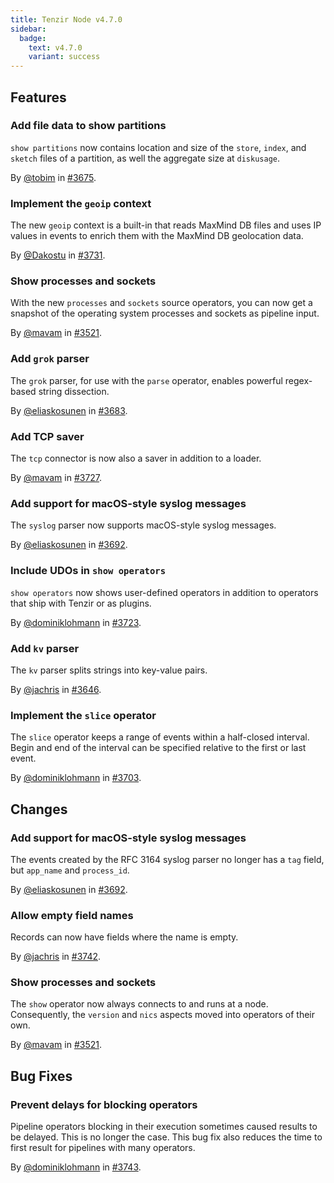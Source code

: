 ```yaml
---
title: Tenzir Node v4.7.0
sidebar:
  badge:
    text: v4.7.0
    variant: success
---
```


## Features

### Add file data to show partitions

`show partitions` now contains location and size of the `store`, `index`, and
`sketch` files of a partition, as well the aggregate size at `diskusage`.

By [@tobim](https://github.com/tobim) in [#3675](https://github.com/tenzir/tenzir/pull/3675).

### Implement the `geoip` context

The new `geoip` context is a built-in that reads MaxMind DB files and uses IP
values in events to enrich them with the MaxMind DB geolocation data.

By [@Dakostu](https://github.com/Dakostu) in [#3731](https://github.com/tenzir/tenzir/pull/3731).

### Show processes and sockets

With the new `processes` and `sockets` source operators, you can now get a
snapshot of the operating system processes and sockets as pipeline input.

By [@mavam](https://github.com/mavam) in [#3521](https://github.com/tenzir/tenzir/pull/3521).

### Add `grok` parser

The `grok` parser, for use with the `parse` operator, enables powerful
regex-based string dissection.

By [@eliaskosunen](https://github.com/eliaskosunen) in [#3683](https://github.com/tenzir/tenzir/pull/3683).

### Add TCP saver

The `tcp` connector is now also a saver in addition to a loader.

By [@mavam](https://github.com/mavam) in [#3727](https://github.com/tenzir/tenzir/pull/3727).

### Add support for macOS-style syslog messages

The `syslog` parser now supports macOS-style syslog messages.

By [@eliaskosunen](https://github.com/eliaskosunen) in [#3692](https://github.com/tenzir/tenzir/pull/3692).

### Include UDOs in `show operators`

`show operators` now shows user-defined operators in addition to operators
that ship with Tenzir or as plugins.

By [@dominiklohmann](https://github.com/dominiklohmann) in [#3723](https://github.com/tenzir/tenzir/pull/3723).

### Add `kv` parser

The `kv` parser splits strings into key-value pairs.

By [@jachris](https://github.com/jachris) in [#3646](https://github.com/tenzir/tenzir/pull/3646).

### Implement the `slice` operator

The `slice` operator keeps a range of events within a half-closed interval.
Begin and end of the interval can be specified relative to the first or last
event.

By [@dominiklohmann](https://github.com/dominiklohmann) in [#3703](https://github.com/tenzir/tenzir/pull/3703).

## Changes

### Add support for macOS-style syslog messages

The events created by the RFC 3164 syslog parser no longer has a `tag` field,
but `app_name` and `process_id`.

By [@eliaskosunen](https://github.com/eliaskosunen) in [#3692](https://github.com/tenzir/tenzir/pull/3692).

### Allow empty field names

Records can now have fields where the name is empty.

By [@jachris](https://github.com/jachris) in [#3742](https://github.com/tenzir/tenzir/pull/3742).

### Show processes and sockets

The `show` operator now always connects to and runs at a node. Consequently, the
`version` and `nics` aspects moved into operators of their own.

By [@mavam](https://github.com/mavam) in [#3521](https://github.com/tenzir/tenzir/pull/3521).

## Bug Fixes

### Prevent delays for blocking operators

Pipeline operators blocking in their execution sometimes caused results to be
delayed. This is no longer the case. This bug fix also reduces the time to first
result for pipelines with many operators.

By [@dominiklohmann](https://github.com/dominiklohmann) in [#3743](https://github.com/tenzir/tenzir/pull/3743).
